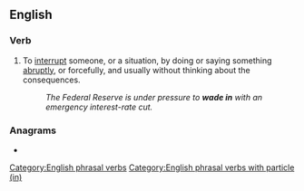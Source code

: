 ==English==

===Verb===
{{en-verb|*}}

# To [[interrupt]] someone, or a situation, by doing or saying something [[abruptly]], or forcefully, and usually without thinking about the consequences.
#: ''The Federal Reserve is under pressure to '''wade in''' with an emergency interest-rate cut.''

===Anagrams===
* {{anagrams|en|a=adeinw|Edwina|danwei|dewani|wained}}

[[Category:English phrasal verbs]]
[[Category:English phrasal verbs with particle (in)]]
